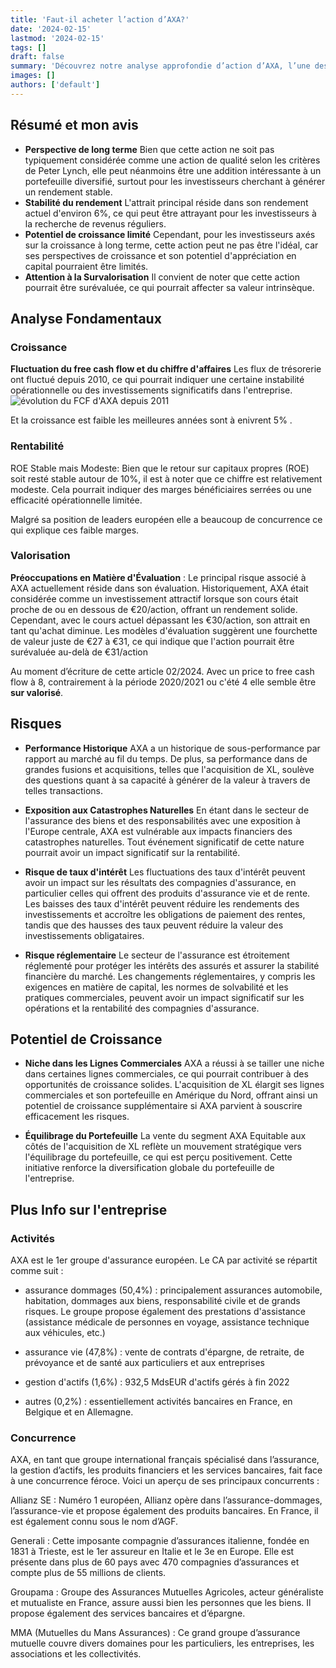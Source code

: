 ```yaml
---
title: 'Faut-il acheter l’action d’AXA?'
date: '2024-02-15'
lastmod: '2024-02-15'
tags: []
draft: false
summary: 'Découvrez notre analyse approfondie d’action d’AXA, l’une des principales entreprises du CAC 40, représentant 3% de l’indice. Plongez dans les rouages de sa valeur fondamentale pour déterminer si elle représente une opportunité d’achat ou non. '
images: []
authors: ['default']
---
```


## Résumé et mon avis

- **Perspective de long terme** Bien que cette action ne soit pas typiquement considérée comme une action de qualité selon les critères de Peter Lynch, elle peut néanmoins être une addition intéressante à un portefeuille diversifié, surtout pour les investisseurs cherchant à générer un rendement stable.
- **Stabilité du rendement** L'attrait principal réside dans son rendement actuel d'environ 6%, ce qui peut être attrayant pour les investisseurs à la recherche de revenus réguliers.
- **Potentiel de croissance limité** Cependant, pour les investisseurs axés sur la croissance à long terme, cette action peut ne pas être l'idéal, car ses perspectives de croissance et son potentiel d'appréciation en capital pourraient être limités.
- **Attention à la Survalorisation** Il convient de noter que cette action pourrait être surévaluée, ce qui pourrait affecter sa valeur intrinsèque.

## Analyse Fondamentaux

### Croissance

**Fluctuation du free cash flow et du chiffre d'affaires** Les flux de trésorerie ont fluctué depuis 2010,
ce qui pourrait indiquer une certaine instabilité opérationnelle ou des investissements significatifs dans l'entreprise.
![évolution du FCF d'AXA depuis 2011](/static/images/articles/axa-fcf.png 'évolution du FCF d’AXA depuis 2011')

Et la croissance est faible les meilleures années sont à enivrent 5% .

### Rentabilité

ROE Stable mais Modeste: Bien que le retour sur capitaux propres (ROE) soit resté stable autour de 10%, il est à noter que ce chiffre est relativement modeste.
Cela pourrait indiquer des marges bénéficiaires serrées ou une efficacité opérationnelle limitée.

Malgré sa position de leaders européen elle a beaucoup de concurrence ce qui explique ces faible marges.

### Valorisation

**Préoccupations en Matière d'Évaluation** : Le principal risque associé à AXA actuellement réside dans son évaluation.
Historiquement, AXA était considérée comme un investissement attractif lorsque son cours était proche de ou en dessous de €20/action, offrant un rendement solide.
Cependant, avec le cours actuel dépassant les €30/action, son attrait en tant qu'achat diminue.
Les modèles d'évaluation suggèrent une fourchette de valeur juste de €27 à €31, ce qui indique que l'action pourrait être surévaluée au-delà de €31/action

Au moment d’écriture de cette article 02/2024. Avec un price to free cash flow à 8, contrairement à la période 2020/2021 ou c'été 4 elle semble être **sur valorisé**.

## Risques

- **Performance Historique** AXA a un historique de sous-performance par rapport au marché au fil du temps. De plus, sa performance dans de grandes fusions et acquisitions, telles que l'acquisition de XL, soulève des questions quant à sa capacité à générer de la valeur à travers de telles transactions.

- **Exposition aux Catastrophes Naturelles** En étant dans le secteur de l'assurance des biens et des responsabilités avec une exposition à l'Europe centrale, AXA est vulnérable aux impacts financiers des catastrophes naturelles.
  Tout événement significatif de cette nature pourrait avoir un impact significatif sur la rentabilité.

- **Risque de taux d'intérêt** Les fluctuations des taux d'intérêt peuvent avoir un impact sur les résultats des compagnies d'assurance,
  en particulier celles qui offrent des produits d'assurance vie et de rente.
  Les baisses des taux d'intérêt peuvent réduire les rendements des investissements et accroître les obligations de paiement des rentes,
  tandis que des hausses des taux peuvent réduire la valeur des investissements obligataires.

- **Risque réglementaire** Le secteur de l'assurance est étroitement réglementé pour protéger les intérêts des assurés et assurer la stabilité financière du marché.
  Les changements réglementaires, y compris les exigences en matière de capital, les normes de solvabilité et les pratiques commerciales,
  peuvent avoir un impact significatif sur les opérations et la rentabilité des compagnies d'assurance.

## Potentiel de Croissance

- **Niche dans les Lignes Commerciales** AXA a réussi à se tailler une niche dans certaines lignes commerciales, ce qui pourrait contribuer à des opportunités de croissance solides. L'acquisition de XL élargit ses lignes commerciales et son portefeuille en Amérique du Nord, offrant ainsi un potentiel de croissance supplémentaire si AXA parvient à souscrire efficacement les risques.

- **Équilibrage du Portefeuille** La vente du segment AXA Equitable aux côtés de l'acquisition de XL reflète un mouvement stratégique vers l'équilibrage du portefeuille, ce qui est perçu positivement. Cette initiative renforce la diversification globale du portefeuille de l'entreprise.

## Plus Info sur l'entreprise

### Activités

AXA est le 1er groupe d'assurance européen. Le CA par activité se répartit comme suit :

- assurance dommages (50,4%) : principalement assurances automobile, habitation, dommages aux biens, responsabilité civile et de grands risques.
  Le groupe propose également des prestations d'assistance (assistance médicale de personnes en voyage, assistance technique aux véhicules, etc.)

- assurance vie (47,8%) : vente de contrats d'épargne, de retraite, de prévoyance et de santé aux particuliers et aux entreprises

- gestion d'actifs (1,6%) : 932,5 MdsEUR d'actifs gérés à fin 2022

- autres (0,2%) : essentiellement activités bancaires en France, en Belgique et en Allemagne.

### Concurrence

AXA, en tant que groupe international français spécialisé dans l’assurance, la gestion d’actifs, les produits financiers et les services bancaires, fait face à une concurrence féroce. Voici un aperçu de ses principaux concurrents :

Allianz SE : Numéro 1 européen, Allianz opère dans l’assurance-dommages, l’assurance-vie et propose également des produits bancaires.
En France, il est également connu sous le nom d’AGF.

Generali : Cette imposante compagnie d’assurances italienne, fondée en 1831 à Trieste, est le 1er assureur en Italie et le 3e en Europe.
Elle est présente dans plus de 60 pays avec 470 compagnies d’assurances et compte plus de 55 millions de clients.

Groupama : Groupe des Assurances Mutuelles Agricoles, acteur généraliste et mutualiste en France, assure aussi bien les personnes que les biens.
Il propose également des services bancaires et d’épargne.

MMA (Mutuelles du Mans Assurances) : Ce grand groupe d’assurance mutuelle couvre divers domaines pour les particuliers,
les entreprises, les associations et les collectivités.
